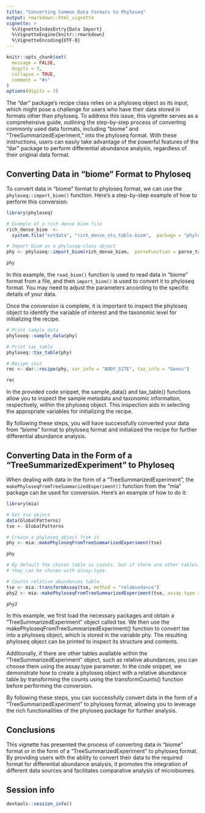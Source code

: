 ```yaml
---
title: "Converting Common Data Formats to Phyloseq"
output: rmarkdown::html_vignette
vignette: >
  %\VignetteIndexEntry{Data Import}
  %\VignetteEngine{knitr::rmarkdown}
  %\VignetteEncoding{UTF-8}
---
```


```r
knitr::opts_chunk$set(
  message = FALSE,
  digits = 3,
  collapse = TRUE,
  comment = "#>"
)
options(digits = 3)
```

The "dar" package's recipe class relies on a phyloseq object as its input, which might pose a challenge for users who have their data stored in formats other than phyloseq. To address this issue, this vignette serves as a comprehensive guide, outlining the step-by-step process of converting commonly used data formats, including "biome" and "TreeSummarizedExperiment," into the phyloseq format. With these instructions, users can easily take advantage of the powerful features of the "dar" package to perform differential abundance analysis, regardless of their original data format.

## Converting Data in "biome" Format to Phyloseq

To convert data in "biome" format to phyloseq format, we can use the `phyloseq::import_biom()` function. Here's a step-by-step example of how to perform this conversion:

```r
library(phyloseq)

# Example of a rich dense biom file
rich_dense_biom  <-
  system.file("extdata", "rich_dense_otu_table.biom",  package = "phyloseq")

# Import biom as a phyloseq-class object
phy <- phyloseq::import_biom(rich_dense_biom,  parseFunction = parse_taxonomy_greengenes)

phy
```

In this example, the `read_biom()` function is used to read data in "biome" format from a file, and then `import_biom()` is used to convert it to phyloseq format. You may need to adjust the parameters according to the specific details of your data.

Once the conversion is complete, it is important to inspect the phyloseq object to identify the variable of interest and the taxonomic level for initializing the recipe.

```r
# Print sample_data
phyloseq::sample_data(phy)

# Print tax_table
phyloseq::tax_table(phy)

# Recipe init
rec <- dar::recipe(phy, var_info = "BODY_SITE", tax_info = "Genus")

rec
```

In the provided code snippet, the sample_data() and tax_table() functions allow you to inspect the sample metadata and taxonomic information, respectively, within the phyloseq object. This inspection aids in selecting the appropriate variables for initializing the recipe.

By following these steps, you will have successfully converted your data from "biome" format to phyloseq format and initialized the recipe for further differential abundance analysis.

## Converting Data in the Form of a "TreeSummarizedExperiment" to Phyloseq

When dealing with data in the form of a "TreeSummarizedExperiment", the `makePhyloseqFromTreeSummarizedExperiment()` function from the "mia" package can be used for conversion. Here's an example of how to do it:

```r
library(mia)

# Get tse object
data(GlobalPatterns)
tse <- GlobalPatterns

# Create a phyloseq object from it
phy <- mia::makePhyloseqFromTreeSummarizedExperiment(tse)

phy

# By default the chosen table is counts, but if there are other tables,
# they can be chosen with assay.type.

# Counts relative abundances table
tse <- mia::transformAssay(tse, method = "relabundance")
phy2 <- mia::makePhyloseqFromTreeSummarizedExperiment(tse, assay.type = "relabundance")

phy2
```

In this example, we first load the necessary packages and obtain a "TreeSummarizedExperiment" object called tse. We then use the makePhyloseqFromTreeSummarizedExperiment() function to convert tse into a phyloseq object, which is stored in the variable phy. The resulting phyloseq object can be printed to inspect its structure and contents.

Additionally, if there are other tables available within the "TreeSummarizedExperiment" object, such as relative abundances, you can choose them using the assay.type parameter. In the code snippet, we demonstrate how to create a phyloseq object with a relative abundance table by transforming the counts using the transformCounts() function before performing the conversion.

By following these steps, you can successfully convert data in the form of a "TreeSummarizedExperiment" to phyloseq format, allowing you to leverage the rich functionalities of the phyloseq package for further analysis.

## Conclusions

This vignette has presented the process of converting data in "biome" format or in the form of a "TreeSummarizedExperiment" to phyloseq format. By providing users with the ability to convert their data to the required format for differential abundance analysis, it promotes the integration of different data sources and facilitates comparative analysis of microbiomes.

## Session info

```r
devtools::session_info()
```

